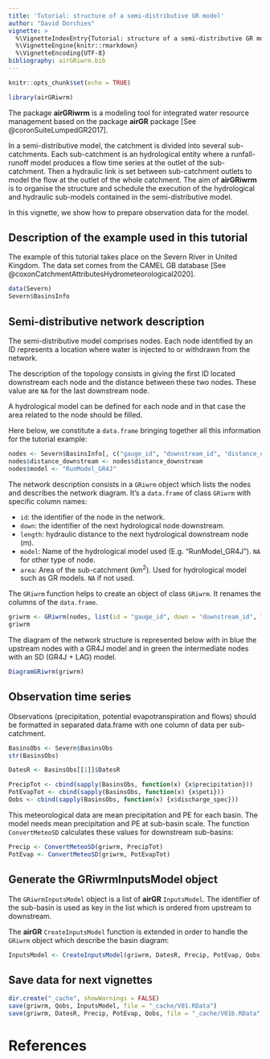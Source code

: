 ```yaml
---
title: 'Tutorial: structure of a semi-distributive GR model'
author: "David Dorchies"
vignette: >
  %\VignetteIndexEntry{Tutorial: structure of a semi-distributive GR model}
  %\VignetteEngine{knitr::rmarkdown}
  %\VignetteEncoding{UTF-8}
bibliography: airGRiwrm.bib
---
```


```r
knitr::opts_chunk$set(echo = TRUE)
```

```r
library(airGRiwrm)
```

The package **airGRiwrm** is a modeling tool for integrated water resource management based on the package **airGR** package [See @coronSuiteLumpedGR2017].

In a semi-distributive model, the catchment is divided into several sub-catchments. Each sub-catchment is an hydrological entity where a runfall-runoff model produces a flow time series at the outlet of the sub-catchment. Then a hydraulic link is set between sub-catchment outlets to model the flow at the outlet of the whole catchment. The aim of **airGRiwrm** is to organise the structure and schedule the execution of the hydrological and hydraulic sub-models contained in the semi-distributive model.

In this vignette, we show how to prepare observation data for the model.

## Description of the example used in this tutorial

The example of this tutorial takes place on the Severn River in United Kingdom. The data set comes from the CAMEL GB database [See @coxonCatchmentAttributesHydrometeorological2020].

```r
data(Severn)
Severn$BasinsInfo
```

## Semi-distributive network description

The semi-distributive model comprises nodes. Each node identified by an ID represents a location where water is injected to or withdrawn from the network.

The description of the topology consists in giving the first ID located downstream each node and the distance between these two nodes. These value are `NA` for the last downstream node.

A hydrological model can be defined for each node and in that case the area related to the node should be filled.

Here below, we constitute a `data.frame` bringing together all this information for the tutorial example:

```r
nodes <- Severn$BasinsInfo[, c("gauge_id", "downstream_id", "distance_downstream", "area")]
nodes$distance_downstream <- nodes$distance_downstream
nodes$model <- "RunModel_GR4J"
```

The network description consists in a `GRiwrm` object which lists the nodes and describes the network diagram. It's a `data.frame` of class `GRiwrm` with specific column names:

- `id`: the identifier of the node in the network.
- `down`: the identifier of the next hydrological node downstream.
- `length`: hydraulic distance to the next hydrological downstream node (m).
- `model`: Name of the hydrological model used (E.g. "RunModel_GR4J"). `NA` for other type of node.
- `area`: Area of the sub-catchment (km<sup>2</sup>). Used for hydrological model such as GR models. `NA` if not used.


The `GRiwrm` function helps to create an object of class `GRiwrm`. It renames the columns of the `data.frame`.

```r
griwrm <- GRiwrm(nodes, list(id = "gauge_id", down = "downstream_id", length = "distance_downstream"))
griwrm
```

The diagram of the network structure is represented below with in blue the upstream nodes with a GR4J model and in green the intermediate nodes with an SD (GR4J + LAG) model.

```r
DiagramGRiwrm(griwrm)
```



## Observation time series

Observations (precipitation, potential evapotranspiration and flows) should be formatted in separated data.frame with one column of data per sub-catchment.

```r
BasinsObs <- Severn$BasinsObs
str(BasinsObs)
```


```r

DatesR <- BasinsObs[[1]]$DatesR

PrecipTot <- cbind(sapply(BasinsObs, function(x) {x$precipitation}))
PotEvapTot <- cbind(sapply(BasinsObs, function(x) {x$peti}))
Qobs <- cbind(sapply(BasinsObs, function(x) {x$discharge_spec}))
```

This meteorological data are mean precipitation and PE for each basin. The model needs mean precipitation and PE at sub-basin scale. The function `ConvertMeteoSD` calculates these values for downstream sub-basins:

```r
Precip <- ConvertMeteoSD(griwrm, PrecipTot)
PotEvap <- ConvertMeteoSD(griwrm, PotEvapTot)
```


## Generate the GRiwrmInputsModel object

The `GRiwrmInputsModel` object is a list of **airGR** `InputsModel`. The identifier of the sub-basin is used as key in the list which is ordered from upstream to downstream.

The **airGR** `CreateInputsModel` function is extended in order to handle the `GRiwrm` object which describe the basin diagram:


```r
InputsModel <- CreateInputsModel(griwrm, DatesR, Precip, PotEvap, Qobs)
```



## Save data for next vignettes

```r
dir.create("_cache", showWarnings = FALSE)
save(griwrm, Qobs, InputsModel, file = "_cache/V01.RData")
save(griwrm, DatesR, Precip, PotEvap, Qobs, file = "_cache/V01b.RData")
```

# References

